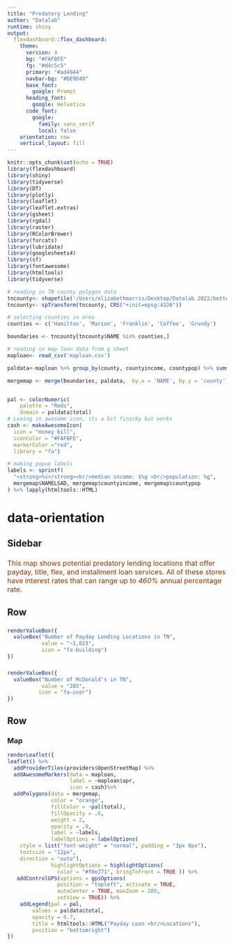 ```yaml
---
title: "Predatory Lending"
author: "Datalab"
runtime: shiny
output:
  flexdashboard::flex_dashboard:
    theme:
      version: 4
      bg: "#FAFBFE"
      fg: "#d4c5c5" 
      primary: "#ad4944"
      navbar-bg: "#DE9D49"
      base_font: 
        google: Prompt
      heading_font:
        google: Helvetica
      code_font:
        google: 
          family: sans_serif
          local: false
    orientation: row
    vertical_layout: fill
---
```


```r
knitr::opts_chunk$set(echo = TRUE)
library(flexdashboard)
library(shiny)
library(tidyverse)
library(DT)
library(plotly)
library(leaflet)
library(leaflet.extras)
library(gsheet)
library(rgdal)
library(raster)
library(RColorBrewer)
library(forcats)
library(lubridate)
library(googlesheets4)
library(sf)
library(fontawesome)
library(htmltools)
library(tidyverse)

```

```r
# reading in TN county polygon data
tncounty<- shapefile('/Users/elizabethmorris/Desktop/Datalab 2022/betterfi/TN_counties/TN_counties')
tncounty<- spTransform(tncounty, CRS("+init=epsg:4326"))

# selecting counties in area
counties <- c('Hamilton', 'Marion', 'Franklin', 'Coffee', 'Grundy')

boundaries <- tncounty[tncounty$NAME %in% counties,]

# reading in map loan data from g sheet
maploan<- read_csv('maploan.csv')

```


```r

paldata<-maploan %>% group_by(county, countyincome, countypop) %>% summarise(total = n())

mergemap <- merge(boundaries, paldata,  by.x = 'NAME', by.y = 'county')


pal <- colorNumeric(
    palette = "Reds",
    domain = paldata$total)
# Loaing in awesome icon, its a bit finicky but works
cash <- makeAwesomeIcon(
  icon = "money bill",
  iconColor = "#FAFBFE",
  markerColor ="red",
  library = "fa")

# making popup labels
labels <- sprintf(
  "<strong>%s</strong><br/>median income: $%g <br/>population: %g",
  mergemap$NAMELSAD, mergemap$countyincome, mergemap$countypop
) %>% lapply(htmltools::HTML)


```


 {data-orientation=rows}
=======================================

Sidebar {.sidebar} 
---------------------------------------
###

<font size="3" color = "#853801"> This map shows potential predatory lending locations that offer payday, title, flex, and installment loan services. All of these stores have interest rates that can range up to *460%* annual percentage rate. </font>

Row
---------------------------------------
###

```r
renderValueBox({
  valueBox("Number of Payday Lending Locations in TN",
           value = "~1,023",
           icon = "fa-building")
})
```

###

```r
renderValueBox({
  valueBox("Number of McDonald's in TN",
           value = "285",
          icon = "fa-user")
})
```

Row
---------------------------------------
### Map 

```r
renderLeaflet({
leaflet() %>%
  addProviderTiles(providers$OpenStreetMap) %>%
  addAwesomeMarkers(data = maploan,
                    label = ~maploan$apr, 
                    icon = cash)%>%
  addPolygons(data = mergemap,
              color = "orange",
              fillColor = ~pal(total),
              fillOpacity = .6,
              weight = 2,
              opacity = .9,
              label = ~labels,
              labelOptions = labelOptions(
    style = list("font-weight" = "normal", padding = "3px 8px"),
    textsize = "12px", 
    direction = "auto"),
              highlightOptions = highlightOptions(
                color = "#f0e771", bringToFront = TRUE )) %>%
   addControlGPS(options = gpsOptions(
                position = "topleft", activate = TRUE,
                autoCenter = TRUE, maxZoom = 200,
                setView = TRUE)) %>% 
    addLegend(pal = pal,
        values = paldata$total,
        opacity = 0.7,
        title = htmltools::HTML("Payday Loan <br/>Locations"),
        position = "bottomright")
})
```


